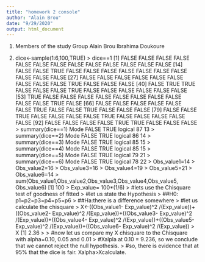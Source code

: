 ---
title: "homework 2 console"
author: "Alain Brou"
date: "9/29/2020"
output: html_document
---
1) Members of the study Group
Alain Brou
Ibrahima Doukoure

2) dice<-sample(1:6,100,TRUE)
> dice==1
  [1] FALSE FALSE FALSE FALSE FALSE FALSE FALSE FALSE FALSE FALSE FALSE FALSE FALSE
 [14] FALSE FALSE  TRUE FALSE FALSE FALSE FALSE FALSE FALSE FALSE FALSE FALSE FALSE
 [27] FALSE FALSE FALSE FALSE FALSE FALSE FALSE FALSE FALSE  TRUE FALSE FALSE FALSE
 [40] FALSE  TRUE  TRUE FALSE FALSE FALSE  TRUE FALSE FALSE FALSE FALSE FALSE FALSE
 [53]  TRUE FALSE FALSE FALSE FALSE FALSE FALSE FALSE FALSE FALSE FALSE  TRUE FALSE
 [66] FALSE FALSE FALSE FALSE FALSE FALSE  TRUE FALSE FALSE  TRUE FALSE FALSE FALSE
 [79] FALSE FALSE  TRUE FALSE FALSE FALSE FALSE  TRUE FALSE FALSE FALSE FALSE FALSE
 [92] FALSE FALSE FALSE FALSE  TRUE  TRUE FALSE FALSE FALSE
> summary(dice==1)
   Mode   FALSE    TRUE 
logical      87      13 
> summary(dice==2)
   Mode   FALSE    TRUE 
logical      86      14 
> summary(dice==3)
   Mode   FALSE    TRUE 
logical      85      15 
> summary(dice==4)
   Mode   FALSE    TRUE 
logical      85      15 
> summary(dice==5)
   Mode   FALSE    TRUE 
logical      79      21 
> summary(dice==6)
   Mode   FALSE    TRUE 
logical      78      22 
> Obs_value1=14
> Obs_value2=16
> Obs_value3=16
> Obs_value4=19
> Obs_value5=21
> Obs_value6=14
> sum(Obs_value1,Obs_value2,Obs_value3,Obs_value4,Obs_value5, Obs_value6)
[1] 100
> Exp_value= 100*(1/6)
> #lets use the Chisquare test of goodness of fitted
> #let us state the Hypothesis
> ##H0: p1=p2=p3=p4=p5=p6 
> ##Ha:there is a difference somewhere
> #let us calculate the chisquare 
> X<-((Obs_value1- Exp_value)^2 /(Exp_value))+((Obs_value2- Exp_value)^2 /(Exp_value))+((Obs_value3- Exp_value)^2 /(Exp_value))+((Obs_value4- Exp_value)^2 /(Exp_value))+((Obs_value5- Exp_value)^2 /(Exp_value))+((Obs_value6- Exp_value)^2 /(Exp_value))
> X
[1] 2.36
> 
> #now let us compare my X chisquare to the Chisquare with alpha=0.10, 0.05 and 0.01
> #Xalpla at 0.10 = 9.236, so we conclude that we cannot reject the null hypothesis.
> #so, there is evidence that at 95% that the dice is fair. Xalpha>Xcalculate.